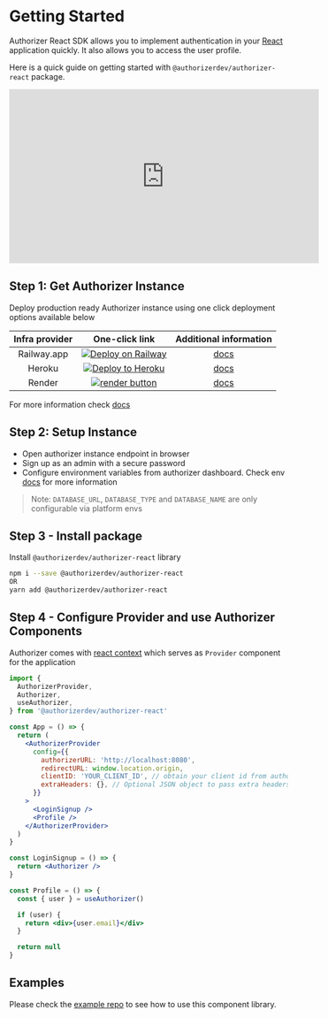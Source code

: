 # Getting Started

Authorizer React SDK allows you to implement authentication in your [React](https://reactjs.org/) application quickly. It also allows you to access the user profile.

Here is a quick guide on getting started with `@authorizerdev/authorizer-react` package.

<div>
  <iframe
    width="560"
    height="315"
    src="https://www.youtube.com/embed/2aOTuwkfYvM"
    title="YouTube video player"
    frameBorder="0"
    allow="accelerometer; autoplay; clipboard-write; encrypted-media; gyroscope; picture-in-picture"
    allowfullscreen
  ></iframe>
</div>

## Step 1: Get Authorizer Instance

Deploy production ready Authorizer instance using one click deployment options available below

| **Infra provider** |                                                                                                      **One-click link**                                                                                                       |               **Additional information**               |
| :----------------: | :---------------------------------------------------------------------------------------------------------------------------------------------------------------------------------------------------------------------------: | :----------------------------------------------------: |
|    Railway.app     | <a target="_blank" href="https://railway.app/new/template?template=https://github.com/authorizerdev/authorizer-railway&amp;plugins=postgresql,redis"><img src="https://railway.app/button.svg"  alt="Deploy on Railway"/></a> | [docs](https://docs.authorizer.dev/deployment/railway) |
|       Heroku       |             <a target="_blank" href="https://heroku.com/deploy?template=https://github.com/authorizerdev/authorizer-heroku"><img src="https://www.herokucdn.com/deploy/button.svg" alt="Deploy to Heroku" /></a>              | [docs](https://docs.authorizer.dev/deployment/heroku)  |
|       Render       |            <a target="_blank" href="https://render.com/deploy?repo=https://github.com/authorizerdev/authorizer-render"><img alt="render button" src="https://render.com/images/deploy-to-render-button.svg" /></a>            | [docs](https://docs.authorizer.dev/deployment/render)  |

For more information check [docs](https://docs.authorizer.dev/getting-started/)

## Step 2: Setup Instance

- Open authorizer instance endpoint in browser
- Sign up as an admin with a secure password
- Configure environment variables from authorizer dashboard. Check env [docs](/core/env) for more information

> Note: `DATABASE_URL`, `DATABASE_TYPE` and `DATABASE_NAME` are only configurable via platform envs

## Step 3 - Install package

Install `@authorizerdev/authorizer-react` library

```sh
npm i --save @authorizerdev/authorizer-react
OR
yarn add @authorizerdev/authorizer-react
```

## Step 4 - Configure Provider and use Authorizer Components

Authorizer comes with [react context](https://reactjs.org/docs/context.html) which serves as `Provider` component for the application

```jsx
import {
  AuthorizerProvider,
  Authorizer,
  useAuthorizer,
} from '@authorizerdev/authorizer-react'

const App = () => {
  return (
    <AuthorizerProvider
      config={{
        authorizerURL: 'http://localhost:8080',
        redirectURL: window.location.origin,
        clientID: 'YOUR_CLIENT_ID', // obtain your client id from authorizer dashboard
        extraHeaders: {}, // Optional JSON object to pass extra headers in each authorizer requests.
      }}
    >
      <LoginSignup />
      <Profile />
    </AuthorizerProvider>
  )
}

const LoginSignup = () => {
  return <Authorizer />
}

const Profile = () => {
  const { user } = useAuthorizer()

  if (user) {
    return <div>{user.email}</div>
  }

  return null
}
```

## Examples

Please check the [example repo](https://github.com/authorizerdev/examples) to see how to use this component library.
